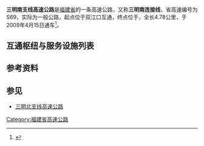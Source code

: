 {{中国高速公路信息框
|省名=Fujian
|编号=S69
|名称=三明南支线高速公路
|路线简称=三明南支线
|自定头部=[[File:Fujian_Expwy_S69_sign_no_name.svg|100px]]
|已通车里程=4.78
|起点={{China Expwy Name|G25}}双江口互通
|终点={{中国国道名|534}}
|最近通车日期=2009年4月15日
}}
'''三明南支线高速公路'''是[[福建省|福建省]]的一条高速公路，又称'''三明南连接线'''，省高速编号为S69，实际为一般公路，起点位于{{China Expwy Name|G25}}双江口互通，终点位于{{中国国道名|534}}，全长4.78公里，于2009年4月15日通车<ref>{{Cite web|title=泉三高速三明南连接线通车　无需再绕道20多公里_新闻中心_新浪网|url=http://news.sina.com.cn/c/2009-04-17/153815483761s.shtml|accessdate=2020-11-28|work=news.sina.com.cn|archive-date=2020-11-28|archive-url=https://web.archive.org/web/20201128114653/http://news.sina.com.cn/c/2009-04-17/153815483761s.shtml}}</ref>。

==互通枢纽与服务设施列表==
{{Start expwy exit box|place=1}}
{{Expwy exit item|type=M|name=双江口|place=[[三明市|三明市]]<br/>[[三元区|三元区]]|place rows=4|highway connection={{China Expwy Name|G25}}}}
{{Expwy exit item|type=T|name=三明南}}
{{Expwy exit item|type=E|name=长安路|road connection=长安路}}
{{Expwy exit item|type=M|name=富兴路|road connection={{中国国道名|534}}}}
{{End expwy exit box|place=1}}
==参考资料==
{{Reflist}}
==参见==
*[[三明北支线高速公路|三明北支线高速公路]]
{{福建省高速公路}}
{{福建小作品}}

[[Category:福建省高速公路|Category:福建省高速公路]]